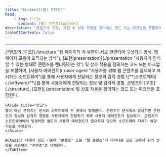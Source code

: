 ```yaml
---
title: "Content[(웹) 콘텐츠]"
head:
    - tag: title
      content: (웹) 콘텐츠(Content)
description: "콘텐츠의 구조, 표현 및 상호 작용을 정의하는 코드 또는 마크업을 포함하여, 사용자 에이전트를 통해 사용자에게 전달되는 정보와 감각 경험"
tableOfContents: false
---
```


<Badge text="WCAG2" variant="note" size="large" /> <Badge text="WCAG2ICT" variant="tip" size="large" />
* * *
<Tabs>
  <TabItem label="WCAG2">
	콘텐츠의 [구조](./structure "웹 페이지의 각 부분이 서로 연관되어 구성되는 방식, 웹페이지 모음이 조직되는 방식"), [표현(presentation)](./presentation "사용자가 인식할 수 있는 형태로 콘텐츠를 렌더링하는 것") 및 상호 작용을 정의하는 코드 또는 마크업을 포함하여, [사용자 에이전트](./user-agent "사용자를 위해 웹 콘텐츠를 검색하고 표시하는 소프트웨어")를 통해 사용자에게 전달되는 정보와 감각 경험
	</TabItem>
  <TabItem label="WCAG2ICT">
	\[**[소프트웨어](./software)**\]를 통해 사용자에게 전달되는 정보 및 감각적 경험. 콘텐츠의 [구조](./structure), [표현](./presentation) 및 상호 작용을 정의하는 코드 또는 마크업을 포함한다.

	<Aside title="참고">
	웹이 아닌 콘텐츠는 문서와 소프트웨어 두 곳에서 발생한다. 콘텐츠가 문서에서 발생하면 콘텐츠의 정보와 감각적 경험을 사용자에게 전달하기 위해 사용자 에이전트가 필요하다. 콘텐츠가 소프트웨어에서 발생하면 별도의 사용자 에이전트가 필요하지 않으며 소프트웨어 자체가 해당 기능을 수행한다.
	</Aside>

	WCAG2ICT 내에서 성공 기준에 "콘텐츠" 또는 "웹 콘텐츠"가 나타나는 모든 곳에서 위의 정의를 사용하여 "콘텐츠"로 대체된다.
	</TabItem>
</Tabs>

